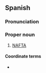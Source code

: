 ==Spanish==
{{wikipedia|lang=es}}

===Pronunciation===
{{es-pr|té él cé áh én}}

===Proper noun===
{{es-proper noun|g=m|head=[[el]] TLCAN}}

# {{initialism of|es|[[tratado|Tratado]] [[de]] [[libre comercio|Libre Comercio]] de [[América del Norte]]|gloss=North American Free Trade Agreement|dot=;}} [[NAFTA]]

====Coordinate terms====
* {{l|es|AEUMC|gloss=Acuerdo Estados Unidos-México-Canadá}}
